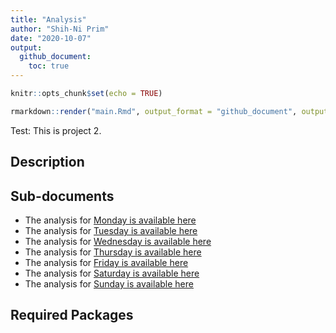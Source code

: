 ```yaml
---
title: "Analysis"
author: "Shih-Ni Prim"
date: "2020-10-07"
output: 
  github_document: 
    toc: true
---
```


```r
knitr::opts_chunk$set(echo = TRUE)
```

```r
rmarkdown::render("main.Rmd", output_format = "github_document", output_file = "README.md")
```

Test: This is project 2.

## Description  


## Sub-documents  

* The analysis for [Monday is available here](Report-Monday.md)
* The analysis for [Tuesday is available here](Report-Tuesday.md)
* The analysis for [Wednesday is available here](Report-Wednesday.md)
* The analysis for [Thursday is available here](Report-Thursday.md)
* The analysis for [Friday is available here](Report-Friday.md)
* The analysis for [Saturday is available here](Report-Saturday.md)
* The analysis for [Sunday is available here](Report-Sunday.md)

## Required Packages  




